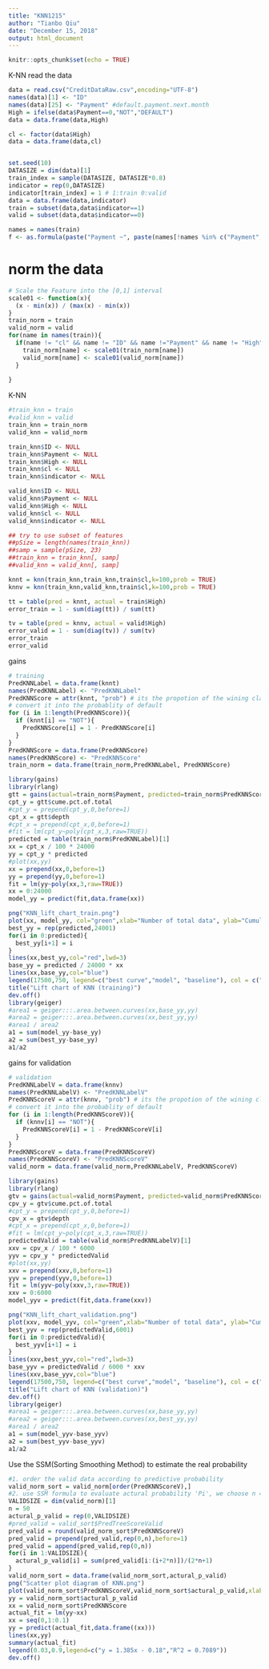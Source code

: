 ```yaml
---
title: "KNN1215"
author: "Tianbo Qiu"
date: "December 15, 2018"
output: html_document
---
```


```r
knitr::opts_chunk$set(echo = TRUE)
```


K-NN
read the data
```r
data = read.csv("CreditDataRaw.csv",encoding="UTF-8")
names(data)[1] <- "ID"
names(data)[25] <- "Payment" #default.payment.next.month
High = ifelse(data$Payment==0,"NOT","DEFAULT")
data = data.frame(data,High)

cl <- factor(data$High)
data = data.frame(data,cl)


set.seed(10)
DATASIZE = dim(data)[1]
train_index = sample(DATASIZE, DATASIZE*0.8)
indicator = rep(0,DATASIZE)
indicator[train_index] = 1 # 1:train 0:valid
data = data.frame(data,indicator)
train = subset(data,data$indicator==1)
valid = subset(data,data$indicator==0)
```

```r
names = names(train)
f <- as.formula(paste("Payment ~", paste(names[!names %in% c("Payment","ID", "indicator","High","cl")], collapse = " + ")))
```






# norm the data
```r
# Scale the Feature into the [0,1] interval
scale01 <- function(x){
  (x - min(x)) / (max(x) - min(x))
}
train_norm = train
valid_norm = valid
for(name in names(train)){
  if(name != "cl" && name != "ID" && name !="Payment" && name != "High"  && name != "indicator"){
    train_norm[name] <- scale01(train_norm[name])
    valid_norm[name] <- scale01(valid_norm[name])
  }
  
}

```

K-NN
```r
#train_knn = train
#valid_knn = valid
train_knn = train_norm
valid_knn = valid_norm

train_knn$ID <- NULL
train_knn$Payment <- NULL
train_knn$High <- NULL
train_knn$cl <- NULL
train_knn$indicator <- NULL

valid_knn$ID <- NULL
valid_knn$Payment <- NULL
valid_knn$High <- NULL
valid_knn$cl <- NULL
valid_knn$indicator <- NULL

## try to use subset of features
##pSize = length(names(train_knn))
##samp = sample(pSize, 23)
##train_knn = train_knn[, samp]
##valid_knn = valid_knn[, samp]

knnt = knn(train_knn,train_knn,train$cl,k=100,prob = TRUE)
knnv = knn(train_knn,valid_knn,train$cl,k=100,prob = TRUE)

tt = table(pred = knnt, actual = train$High)
error_train = 1 - sum(diag(tt)) / sum(tt)

tv = table(pred = knnv, actual = valid$High)
error_valid = 1 - sum(diag(tv)) / sum(tv)
error_train
error_valid
```
gains
```r
# training
PredKNNLabel = data.frame(knnt)
names(PredKNNLabel) <- "PredKNNLabel"
PredKNNScore = attr(knnt, "prob") # its the propotion of the wining class
# convert it into the probablity of default
for (i in 1:length(PredKNNScore)){
  if (knnt[i] == "NOT"){
    PredKNNScore[i] = 1 - PredKNNScore[i]
  }
}
PredKNNScore = data.frame(PredKNNScore)
names(PredKNNScore) <- "PredKNNScore"
train_norm = data.frame(train_norm,PredKNNLabel, PredKNNScore)
```

```r
library(gains)
library(rlang)
gtt = gains(actual=train_norm$Payment, predicted=train_norm$PredKNNScore,optimal=TRUE)
cpt_y = gtt$cume.pct.of.total
#cpt_y = prepend(cpt_y,0,before=1)
cpt_x = gtt$depth
#cpt_x = prepend(cpt_x,0,before=1)
#fit = lm(cpt_y~poly(cpt_x,3,raw=TRUE))
predicted = table(train_norm$PredKNNLabel)[1]
xx = cpt_x / 100 * 24000
yy = cpt_y * predicted
#plot(xx,yy)
xx = prepend(xx,0,before=1)
yy = prepend(yy,0,before=1)
fit = lm(yy~poly(xx,3,raw=TRUE))
xx = 0:24000
model_yy = predict(fit,data.frame(xx))

png("KNN_lift_chart_train.png")
plot(xx, model_yy, col="green",xlab="Number of total data", ylab="Cumulative number of target data")
best_yy = rep(predicted,24001)
for(i in 0:predicted){
  best_yy[i+1] = i
}
lines(xx,best_yy,col="red",lwd=3)
base_yy = predicted / 24000 * xx
lines(xx,base_yy,col="blue")
legend(17500,750, legend=c("best curve","model", "baseline"), col = c("red","green","blue"), lwd=c(1,1,1),cex=1)
title("Lift chart of KNN (training)")
dev.off()
library(geiger)
#area1 = geiger:::.area.between.curves(xx,base_yy,yy)
#area2 = geiger:::.area.between.curves(xx,best_yy,yy)
#area1 / area2
a1 = sum(model_yy-base_yy)
a2 = sum(best_yy-base_yy)
a1/a2
```
gains for validation
```r
# validation
PredKNNLabelV = data.frame(knnv)
names(PredKNNLabelV) <- "PredKNNLabelV"
PredKNNScoreV = attr(knnv, "prob") # its the propotion of the wining class
# convert it into the probablity of default
for (i in 1:length(PredKNNScoreV)){
  if (knnv[i] == "NOT"){
    PredKNNScoreV[i] = 1 - PredKNNScoreV[i]
  }
}
PredKNNScoreV = data.frame(PredKNNScoreV)
names(PredKNNScoreV) <- "PredKNNScoreV"
valid_norm = data.frame(valid_norm,PredKNNLabelV, PredKNNScoreV)
```

```r
library(gains)
library(rlang)
gtv = gains(actual=valid_norm$Payment, predicted=valid_norm$PredKNNScoreV,optimal=TRUE)
cpv_y = gtv$cume.pct.of.total
#cpt_y = prepend(cpt_y,0,before=1)
cpv_x = gtv$depth
#cpt_x = prepend(cpt_x,0,before=1)
#fit = lm(cpt_y~poly(cpt_x,3,raw=TRUE))
predictedValid = table(valid_norm$PredKNNLabelV)[1]
xxv = cpv_x / 100 * 6000
yyv = cpv_y * predictedValid
#plot(xx,yy)
xxv = prepend(xxv,0,before=1)
yyv = prepend(yyv,0,before=1)
fit = lm(yyv~poly(xxv,3,raw=TRUE))
xxv = 0:6000
model_yyv = predict(fit,data.frame(xxv))

png("KNN_lift_chart_validation.png")
plot(xxv, model_yyv, col="green",xlab="Number of total data", ylab="Cumulative number of target data")
best_yyv = rep(predictedValid,6001)
for(i in 0:predictedValid){
  best_yyv[i+1] = i
}
lines(xxv,best_yyv,col="red",lwd=3)
base_yyv = predictedValid / 6000 * xxv
lines(xxv,base_yyv,col="blue")
legend(17500,750, legend=c("best curve","model", "baseline"), col = c("red","green","blue"), lwd=c(1,1,1),cex=1)
title("Lift chart of KNN (validation)")
dev.off()
library(geiger)
#area1 = geiger:::.area.between.curves(xx,base_yy,yy)
#area2 = geiger:::.area.between.curves(xx,best_yy,yy)
#area1 / area2
a1 = sum(model_yyv-base_yyv)
a2 = sum(best_yyv-base_yyv)
a1/a2
```

Use the SSM(Sorting Smoothing Method) to estimate the real probability
```r
#1. order the valid data according to predictive probability
valid_norm_sort = valid_norm[order(PredKNNScoreV),]
#2. use SSM formula to evaluate actural probability 'Pi', we choose n =50 according to the paper
VALIDSIZE = dim(valid_norm)[1]
n = 50
actural_p_valid = rep(0,VALIDSIZE)
#pred_valid = valid_sort$PredTreeScoreValid
pred_valid = round(valid_norm_sort$PredKNNScoreV)
pred_valid = prepend(pred_valid,rep(0,n),before=1)
pred_valid = append(pred_valid,rep(0,n))
for(i in 1:VALIDSIZE){
  actural_p_valid[i] = sum(pred_valid[i:(i+2*n)])/(2*n+1)
}
valid_norm_sort = data.frame(valid_norm_sort,actural_p_valid)
png("Scatter plot diagram of KNN.png")
plot(valid_norm_sort$PredKNNScoreV,valid_norm_sort$actural_p_valid,xlab="Predicted Probability",ylab="Actual probability")
yy = valid_norm_sort$actural_p_valid
xx = valid_norm_sort$PredKNNScore
actual_fit = lm(yy~xx)
xx = seq(0,1:0.1)
yy = predict(actual_fit,data.frame((xx)))
lines(xx,yy)
summary(actual_fit)
legend(0.03,0.9,legend=c("y = 1.385x - 0.18","R^2 = 0.7089"))
dev.off()
```